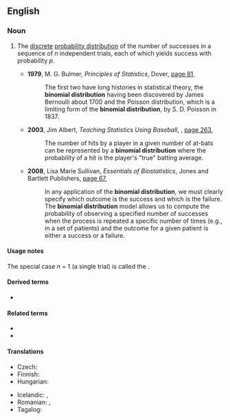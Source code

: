 ==English==
{{wikipedia}}

===Noun===
{{en-noun}}

# {{lb|en|probability theory|statistics}} The [[discrete]] [[probability distribution]] of the number of successes in a sequence of ''n'' independent trials, each of which yields success with probability ''p''.
#* '''1979''', M. G. Bulmer, ''Principles of Statistics'', Dover, [https://books.google.com.au/books?id=dh24EaSrmBkC&pg=PA81&dq=%22binomial+distribution%22%7C%22binomial+distributions%22&hl=en&sa=X&ved=0ahUKEwjWhqDXqKnWAhUjxFQKHQgDAeE4ZBDoAQiXATAR#v=onepage&q=%22binomial%20distribution%22%7C%22binomial%20distributions%22&f=false page 81],
#*: The first two have long histories in statistical theory, the '''binomial distribution''' having been discovered by James Bernoulli about 1700 and the Poisson distribution, which is a limiting form of the '''binomial distribution''', by S. D. Poisson in 1837.
#* '''2003''', Jim Albert, ''Teaching Statistics Using Baseball'', {{w|Mathematical Association of America}}, [https://books.google.com.au/books?id=1mNZfyil2ecC&pg=PA163&dq=%22binomial+distribution%22%7C%22binomial+distributions%22&hl=en&sa=X&ved=0ahUKEwjZpJj1nanWAhXIu7wKHf91DtsQ6AEIOjAE#v=onepage&q=%22binomial%20distribution%22%7C%22binomial%20distributions%22&f=false page 263],
#*: The number of hits by a player in a given number of at-bats can be represented by a '''binomial distribution''' where the probability of a hit is the player's "true" batting average.
#* '''2008''', Lisa Marie Sullivan, ''Essentials of Biostatistics'', Jones and Bartlett Publishers, [https://books.google.com.au/books?id=Xsqa6b_6Oe4C&pg=PA67&dq=%22binomial+distribution%22%7C%22binomial+distributions%22&hl=en&sa=X&ved=0ahUKEwjZpJj1nanWAhXIu7wKHf91DtsQ6AEImwEwFw#v=onepage&q=%22binomial%20distribution%22%7C%22binomial%20distributions%22&f=false page 67],
#*: In any application of the '''binomial distribution''', we must clearly specify which outcome is the success and which is the failure. The '''binomial distribution''' model allows us to compute the probability of observing a specified number of successes when the process is repeated a specific number of times (e.g., in a set of patients) and the outcome for a given patient is either a success or a failure.

====Usage notes====
The special case ''n'' = 1 (a single trial) is called the {{m|en|Bernoulli distribution}}.

====Derived terms====
* {{l|en|negative binomial distribution}}

====Related terms====
* {{l|en|binomial random variable}}
* {{l|en|binomial test}}

====Translations====
{{trans-top|probability distribution}}
* Czech: {{t|cs|binomické rozdělení|n}}
* Finnish: {{t|fi|binomijakauma}}
* Hungarian: {{t|hu|binomiális eloszlás}}
{{trans-mid}}
* Icelandic: {{t|is|tvíliðudreifing|f}}, {{t|is|tvíkostadreifing|f}}
* Romanian: {{t|ro|distribuție binomială|f}}, {{t|ro|distribuție binomică}}
* Tagalog: {{t|tl|duhakaying pamamahagi}}
{{trans-bottom}}